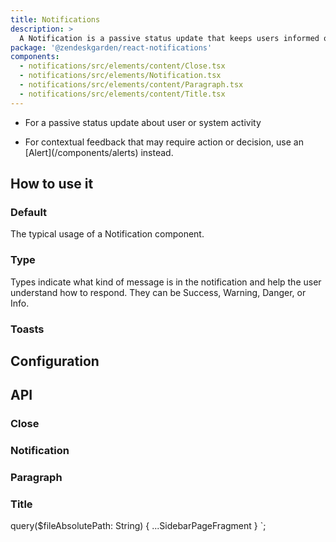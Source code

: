 ```yaml
---
title: Notifications
description: >
  A Notification is a passive status update that keeps users informed of system progress.
package: '@zendeskgarden/react-notifications'
components:
  - notifications/src/elements/content/Close.tsx
  - notifications/src/elements/Notification.tsx
  - notifications/src/elements/content/Paragraph.tsx
  - notifications/src/elements/content/Title.tsx
---
```


<Usage>
  <Use>
    <ul>
      <li>For a passive status update about user or system activity</li>
    </ul>
  </Use>
  <Misuse>
    <ul>
      <li>
        <Markdown>
          For contextual feedback that may require action or decision, use an
          [Alert](/components/alerts) instead.
        </Markdown>
      </li>
    </ul>
  </Misuse>
</Usage>

## How to use it

### Default

The typical usage of a Notification component.


<CodeExample code={DefaultCode}>
  <Default />
</CodeExample>

### Type

Types indicate what kind of message is in the notification and help the user understand
how to respond. They can be Success, Warning, Danger, or Info.


<CodeExample code={TypeCode}>
  <Type />
</CodeExample>

### Toasts


<CodeExample code={ToastCode}>
  <Toast />
</CodeExample>

## Configuration

<Configuration reactPackage={props.data.mdx.package} components={props.data.mdx.components} />

## API

### Close

<Component components={props.data.mdx.components} componentName="close" />

<PropSheet components={props.data.mdx.components} componentName="close" />

### Notification

<Component components={props.data.mdx.components} componentName="notification" />

<PropSheet components={props.data.mdx.components} componentName="notification" />

### Paragraph

<Component components={props.data.mdx.components} componentName="paragraph" />

<PropSheet components={props.data.mdx.components} componentName="paragraph" />

### Title

<Component components={props.data.mdx.components} componentName="title" />

<PropSheet components={props.data.mdx.components} componentName="title" />


  query($fileAbsolutePath: String) {
    ...SidebarPageFragment
  }
`;
